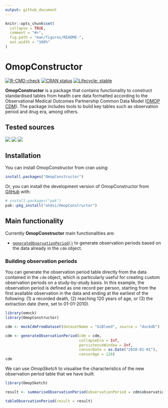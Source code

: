 ```yaml
---
output: github_document
---
```


<!-- README.md is generated from README.Rmd. Please edit that file -->

```r
knitr::opts_chunk$set(
  collapse = TRUE,
  comment = "#>",
  fig.path = "man/figures/README-",
  out.width = "100%"
)
```

# OmopConstructor

<!-- badges: start -->
[![R-CMD-check](https://github.com/OHDSI/OmopConstructor/actions/workflows/R-CMD-check.yaml/badge.svg)](https://github.com/OHDSI/OmopConstructor/actions/workflows/R-CMD-check.yaml)
[![CRAN status](https://www.r-pkg.org/badges/version/OmopConstructor)](https://CRAN.R-project.org/package=OmopConstructor)
[![Lifecycle: stable](https://img.shields.io/badge/lifecycle-stable-brightgreen.svg)](https://lifecycle.r-lib.org/articles/stages.html#stable)
<!-- badges: end -->

**OmopConstructor** is a package that contains functionality to construct standardised tables from health care data formatted according to the Observational Medical Outcomes Partnership Common Data Model ([OMOP CDM](https://ohdsi.github.io/CommonDataModel/)). The package includes tools to build key tables such as observation period and drug era, among others.

## Tested sources

[![](https://github.com/OHDSI/OmopConstructor/actions/workflows/test-local-omopgenerics.yaml/badge.svg?branch=main)](https://github.com/OHDSI/OmopConstructor/actions/workflows/test-local-omopgenerics.yaml)
[![](https://github.com/OHDSI/OmopConstructor/actions/workflows/test-duckdb-CDMConnector.yaml/badge.svg?branch=main)](https://github.com/OHDSI/OmopConstructor/actions/workflows/test-duckdb-CDMConnector.yaml)
[![](https://github.com/OHDSI/OmopConstructor/actions/workflows/test-postgres-CDMConnector.yaml/badge.svg?branch=main)](https://github.com/OHDSI/OmopConstructor/actions/workflows/test-postgres-CDMConnector.yaml)

## Installation

You can install OmopConstructor from cran using:

```r
install.packages("OmopConstructor")
```

Or, you can install the development version of OmopConstructor from [GitHub](https://github.com/) with:

``` r
# install.packages("pak")
pak::pkg_install("ohdsi/OmopConstructor")
```

## Main functionality

Currently **OmopConstructor** main functionalities are:

- [`generateObservationPeriod()`](https://ohdsi.github.io/OmopConstructor/reference/generateObservationPeriod.html) to generate observation periods based on the data already in the `cdm` object.

### Building observation periods

You can generate the observation period table directly from the data contained in the `cdm` object, which is particularly useful for creating custom observation periods on a study-by-study basis. In this example, the observation period is defined as one record per person, starting from the first available observation in the data and ending at the earliest of the following: (1) a recorded death, (2) reaching 120 years of age, or (3) the extraction date (here, set to 01-01-2010).

```r
library(omock)
library(OmopConstructor)

cdm <- mockCdmFromDataset(datasetName = "GiBleed", source = "duckdb")

cdm <- generateObservationPeriod(cdm = cdm,
                                 collapseEra = Inf,
                                 persistenceWindow = Inf, 
                                 censorDate = as.Date("2010-01-01"), 
                                 censorAge = 120)
cdm
```

We can use *OmopSketch* to visualise the characteristics of the new observation period table that we have built:

```r
library(OmopSketch)

result <- summariseObservationPeriod(observationPeriod = cdm$observation_period)

tableObservationPeriod(result = result)
```
